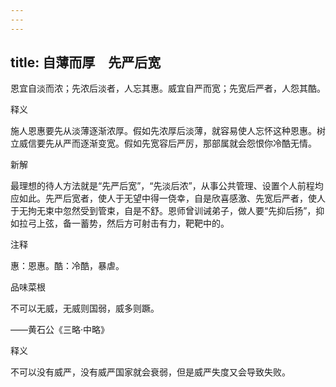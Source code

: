 ```yaml
---
---
---
```

title: 自薄而厚　先严后宽
---



恩宜自淡而浓；先浓后淡者，人忘其惠。威宜自严而宽；先宽后严者，人怨其酷。

释义

施人恩惠要先从淡薄逐渐浓厚。假如先浓厚后淡薄，就容易使人忘怀这种恩惠。树立威信要先从严而逐渐变宽。假如先宽容后严厉，那部属就会怨恨你冷酷无情。

新解

最理想的待人方法就是“先严后宽”，“先淡后浓”，从事公共管理、设置个人前程均应如此。先严后宽者，使人于无望中得一侥幸，自是欣喜感激、先宽后严者，使人于无拘无束中忽然受到管束，自是不舒。恩师曾训诫弟子，做人要“先抑后扬”，抑如拉弓上弦，备一蓄势，然后方可射击有力，靶靶中的。

注释

惠：恩惠。酷：冷酷，暴虐。

品味菜根

不可以无威，无威则国弱，威多则蹶。

——黄石公《三略·中略》

释义

不可以没有威严，没有威严国家就会衰弱，但是威严失度又会导致失败。